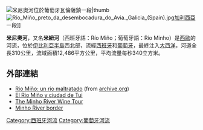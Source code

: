 [[File:Tui_Miño_060415_1.JPG|米尼奧河位於[[葡萄牙]][[瓦倫薩_(維亞納堡區)|瓦倫薩]]鎮一段|thumb]]
[[File:Río_Miño_preto_da_desembocadura_do_Avia._Galicia_(Spain).jpg|thumb]][[加利西亞_(西班牙)|加利西亞]]一段]]

'''米尼奧河'''，又名'''米紐河'''（西班牙語：Río Miño；葡萄牙語：Rio Minho）是[[西歐|西歐]]的河流，位於[[伊比利亞半島|伊比利亞半島]]西北部，流經[[西班牙|西班牙]]和[[葡萄牙|葡萄牙]]，最終注入[[大西洋|大西洋]]，河道全長310公里，流域面積12,486平方公里，平均流量每秒340立方米。

==外部連結==
* [https://web.archive.org/web/20041015211550/http://www.arrakis.es/~sloren/mino.htm Rio Miño: un rio maltratado] (from [http://www.archive.org archive.org])
* [https://web.archive.org/web/20031018144644/http://www.concellotui.org/lg-riomin.htm  El Rio Miño y ciudad de Tui]
* [http://www.caminotours.com/minhoriver.html The Minho River Wine Tour] {{Wayback|url=http://www.caminotours.com/minhoriver.html |date=20201222232241 }}
* [http://home.no.net/enklaver/borders/minoriverborder.htm Minho River border] {{Wayback|url=http://home.no.net/enklaver/borders/minoriverborder.htm |date=20180813041905 }}

{{Spain-geo-stub}}
{{Portugal-geo-stub}}

[[Category:西班牙河流|Category:西班牙河流]]
[[Category:葡萄牙河流|Category:葡萄牙河流]]